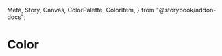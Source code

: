   Meta,
  Story,
  Canvas,
  ColorPalette,
  ColorItem,
} from "@storybook/addon-docs";

<Meta title="Theme/Foundations/Color" />

# Color

<ColorContainer>
  <ColorPalette className="docs">
    <ColorItem
      title="Red"
      subtitle="--salt-color-red-"
      colors={{
        10: "var(--salt-color-red-10)",
        20: "var(--salt-color-red-20)",
        30: "var(--salt-color-red-30)",
        40: "var(--salt-color-red-40)",
        50: "var(--salt-color-red-50)",
        100: "var(--salt-color-red-100)",
        200: "var(--salt-color-red-200)",
        300: "var(--salt-color-red-300)",
        400: "var(--salt-color-red-400)",
        500: "var(--salt-color-red-500)",
        600: "var(--salt-color-red-600)",
        700: "var(--salt-color-red-700)",
        800: "var(--salt-color-red-800)",
        900: "var(--salt-color-red-900)",
      }}
    />
 <ColorItem
      title="Orange"
      subtitle="--salt-color-orange-"
      colors={{
        10: "var(--salt-color-orange-10)",
        20: "var(--salt-color-orange-20)",
        30: "var(--salt-color-orange-30)",
        40: "var(--salt-color-orange-40)",
        50: "var(--salt-color-orange-50)",
        100: "var(--salt-color-orange-100)",
        200: "var(--salt-color-orange-200)",
        300: "var(--salt-color-orange-300)",
        400: "var(--salt-color-orange-400)",
        500: "var(--salt-color-orange-500)",
        600: "var(--salt-color-orange-600)",
        700: "var(--salt-color-orange-700)",
        800: "var(--salt-color-orange-800)",
        900: "var(--salt-color-orange-900)",
      }}
    />
<ColorItem
title="Green"
subtitle="--salt-color-green-"
colors={{
        10: "var(--salt-color-green-10)",
        20: "var(--salt-color-green-20)",
        30: "var(--salt-color-green-30)",
        40: "var(--salt-color-green-40)",
        50: "var(--salt-color-green-50)",
        100: "var(--salt-color-green-100)",
        200: "var(--salt-color-green-200)",
        300: "var(--salt-color-green-300)",
        400: "var(--salt-color-green-400)",
        500: "var(--salt-color-green-500)",
        600: "var(--salt-color-green-600)",
        700: "var(--salt-color-green-700)",
        800: "var(--salt-color-green-800)",
        900: "var(--salt-color-green-900)",
      }}
/>
<ColorItem
title="Teal"
subtitle="--salt-color-teal-"
colors={{
        10: "var(--salt-color-teal-10)",
        20: "var(--salt-color-teal-20)",
        30: "var(--salt-color-teal-30)",
        40: "var(--salt-color-teal-40)",
        50: "var(--salt-color-teal-50)",
        100: "var(--salt-color-teal-100)",
        200: "var(--salt-color-teal-200)",
        300: "var(--salt-color-teal-300)",
        400: "var(--salt-color-teal-400)",
        500: "var(--salt-color-teal-500)",
        600: "var(--salt-color-teal-600)",
        700: "var(--salt-color-teal-700)",
        800: "var(--salt-color-teal-800)",
        900: "var(--salt-color-teal-900)",
      }}
/>
<ColorItem
title="Blue"
subtitle="--salt-color-blue-"
colors={{
        10: "var(--salt-color-blue-10)",
        20: "var(--salt-color-blue-20)",
        30: "var(--salt-color-blue-30)",
        40: "var(--salt-color-blue-40)",
        50: "var(--salt-color-blue-50)",
        100: "var(--salt-color-blue-100)",
        200: "var(--salt-color-blue-200)",
        300: "var(--salt-color-blue-300)",
        400: "var(--salt-color-blue-400)",
        500: "var(--salt-color-blue-500)",
        600: "var(--salt-color-blue-600)",
        700: "var(--salt-color-blue-700)",
        800: "var(--salt-color-blue-800)",
        900: "var(--salt-color-blue-900)",
      }}
/>
<ColorItem
title="Purple"
subtitle="--salt-color-purple-"
colors={{
        10: "var(--salt-color-purple-10)",
        20: "var(--salt-color-purple-20)",
        30: "var(--salt-color-purple-30)",
        40: "var(--salt-color-purple-40)",
        50: "var(--salt-color-purple-50)",
        100: "var(--salt-color-purple-100)",
        200: "var(--salt-color-purple-200)",
        300: "var(--salt-color-purple-300)",
        400: "var(--salt-color-purple-400)",
        500: "var(--salt-color-purple-500)",
        600: "var(--salt-color-purple-600)",
        700: "var(--salt-color-purple-700)",
        800: "var(--salt-color-purple-800)",
        900: "var(--salt-color-purple-900)",
      }}
/>
<ColorItem
title="Gray"
subtitle="--salt-color-gray-"
colors={{
        10: "var(--salt-color-gray-10)",
        20: "var(--salt-color-gray-20)",
        30: "var(--salt-color-gray-30)",
        40: "var(--salt-color-gray-40)",
        50: "var(--salt-color-gray-50)",
        60: "var(--salt-color-gray-60)",
        70: "var(--salt-color-gray-70)",
        80: "var(--salt-color-gray-80)",
        90: "var(--salt-color-gray-90)",
      }}
/>
<ColorItem
title="Gray"
subtitle="--salt-color-gray-"
colors={{
        100: "var(--salt-color-gray-100)",
        200: "var(--salt-color-gray-200)",
        300: "var(--salt-color-gray-300)",
        400: "var(--salt-color-gray-400)",
        500: "var(--salt-color-gray-500)",
        600: "var(--salt-color-gray-600)",
        700: "var(--salt-color-gray-700)",
        800: "var(--salt-color-gray-800)",
        900: "var(--salt-color-gray-900)"
      }}
/>
<ColorItem
subtitle="--salt-color-white"
colors={{
        White: "var(--salt-color-white)",
      }}
/>
<ColorItem
title="Black"
subtitle="--salt-color-black"
colors={{
        Black: "var(--salt-color-black)",
      }}
/>

  </ColorPalette>
</ColorContainer>
